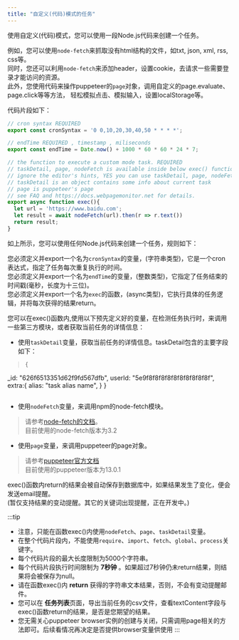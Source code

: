 ---
title: "自定义(代码)模式的任务"
---


使用自定义(代码)模式，您可以使用一段Node.js代码来创建一个任务。  

例如，您可以使用`node-fetch`来抓取没有html结构的文件，如txt, json, xml, rss, css等。  
同时，您还可以利用`node-fetch`来添加header，设置cookie，去请求一些需要登录才能访问的资源。  
此外，您使用代码来操作puppeteer的`page`对象，调用自定义的page.evaluate、page.click等等方法，
轻松模拟点击、模拟输入，设置localStorage等。


代码片段如下：

```javascript
// cron syntax REQUIRED
export const cronSyntax = '0 0,10,20,30,40,50 * * * *';

// endTime REQUIRED , timestamp , miliseconds
export const endTime = Date.now() + 1000 * 60 * 60 * 24 * 7;

// the function to execute a custom mode task. REQUIRED
// taskDetail, page, nodeFetch is available inside below exec() function context
// ignore the editor's hints, YES you can use taskDetail, page, nodeFetch
// taskDetail is an object contains some info about current task
// page is puppeteer's page
// see FAQ and https://docs.webpagemonitor.net for details.
export async function exec(){
  let url = 'https://www.baidu.com';
  let result = await nodeFetch(url).then(r => r.text())
  return result;
}
```

如上所示，您可以使用任何Node.js代码来创建一个任务，规则如下：  

您必须定义并export一个名为`cronSyntax`的变量，(字符串类型)，它是一个cron表达式，指定了任务每次重复执行的时间。  
您必须定义并export一个名为`endTime`的变量，(整数类型)，它指定了任务结束的时间戳(毫秒，长度为十三位)。  
您必须定义并export一个名为`exec`的函数，(async类型)，它执行具体的任务逻辑，并将每次获得的结果return。  

您可以在exec()函数内,使用以下预先定义好的变量，在检测任务执行时，来调用一些第三方模块，或者获取当前任务的详情信息：  
- 使用`taskDetail`变量，获取当前任务的详情信息。taskDetail包含的主要字段如下：    
> ```
>{
  _id: "626f6513351d62f9fd567dfb",
  userId: "5e9f8f8f8f8f8f8f8f8f8f8f",
  extra:{
    alias: "task alias name",
  }
}
> ```
- 使用`nodeFetch`变量，来调用npm的node-fetch模块。  
> 请参考[node-fetch的文档](https://www.npmjs.com/package/node-fetch)。  
> 目前使用的node-fetch版本为3.2
- 使用`page`变量，来调用puppeteer的page对象。
> 请参考[puppeteer官方文档](https://github.com/puppeteer/puppeteer/blob/v13.0.1/docs/api.md#class-page)  
> 目前使用的puppeteer版本为13.0.1  

exec()函数内return的结果会被自动保存到数据库中，如果结果发生了变化，便会发送email提醒。  
(暂仅支持结果的变动提醒。其它的关键词出现提醒，正在开发中。)  

:::tip
- 注意，只能在函数exec()内使用`nodeFetch`、`page`、`taskDetail`变量。  
- 在整个代码片段内，不能使用`require`、`import`、`fetch`、`global`、`process`关键字。  
- 每个代码片段的最大长度限制为5000个字符串。  
- 每个代码片段执行时间限制为 **7秒钟** 。如果超过7秒钟仍未return结果，则结果将会被保存为null。  
- 请在函数exec()内 **return** 获得的字符串文本结果，否则，不会有变动提醒邮件。  
- 您可以在 **任务列表**页面，导出当前任务的csv文件，查看textContent字段与exec()函数return的结果，是否是您期望的结果。  
- 您无需关心puppeteer browser实例的创建与关闭，只需调用page相关的方法即可。后续看情况再决定是否提供browser变量供使用
:::
